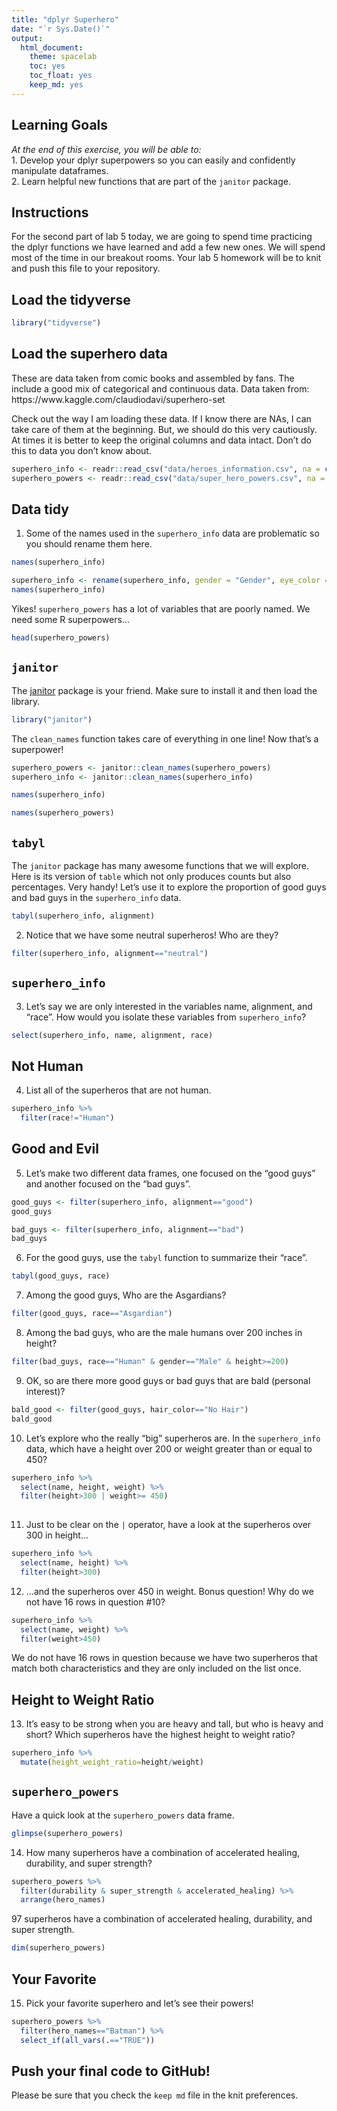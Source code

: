 ```yaml
---
title: "dplyr Superhero"
date: "`r Sys.Date()`"
output:
  html_document: 
    theme: spacelab
    toc: yes
    toc_float: yes
    keep_md: yes
---
```


## Learning Goals  
*At the end of this exercise, you will be able to:*    
1. Develop your dplyr superpowers so you can easily and confidently manipulate dataframes.  
2. Learn helpful new functions that are part of the `janitor` package.  

## Instructions
For the second part of lab 5 today, we are going to spend time practicing the dplyr functions we have learned and add a few new ones. We will spend most of the time in our breakout rooms. Your lab 5 homework will be to knit and push this file to your repository.  

## Load the tidyverse
```r
library("tidyverse")
```

## Load the superhero data
These are data taken from comic books and assembled by fans. The include a good mix of categorical and continuous data.  Data taken from: https://www.kaggle.com/claudiodavi/superhero-set  

Check out the way I am loading these data. If I know there are NAs, I can take care of them at the beginning. But, we should do this very cautiously. At times it is better to keep the original columns and data intact. Don't do this to data you don't know about.  
```r
superhero_info <- readr::read_csv("data/heroes_information.csv", na = c("", "-99", "-"))
superhero_powers <- readr::read_csv("data/super_hero_powers.csv", na = c("", "-99", "-"))
```

## Data tidy
1. Some of the names used in the `superhero_info` data are problematic so you should rename them here.  
```r
names(superhero_info)
```

```r
superhero_info <- rename(superhero_info, gender = "Gender", eye_color = "Eye color", race = "Race", hair_color = "Hair color", height = "Height", publisher = "Publisher", skin_color = "Skin color", alignment = "Alignment", weight = "Weight")
names(superhero_info)
```

Yikes! `superhero_powers` has a lot of variables that are poorly named. We need some R superpowers...
```r
head(superhero_powers)
```

## `janitor`
The [janitor](https://garthtarr.github.io/meatR/janitor.html) package is your friend. Make sure to install it and then load the library.  
```r
library("janitor")
```

The `clean_names` function takes care of everything in one line! Now that's a superpower!
```r
superhero_powers <- janitor::clean_names(superhero_powers)
superhero_info <- janitor::clean_names(superhero_info)
```

```r
names(superhero_info)
```

```r
names(superhero_powers)
```

## `tabyl`
The `janitor` package has many awesome functions that we will explore. Here is its version of `table` which not only produces counts but also percentages. Very handy! Let's use it to explore the proportion of good guys and bad guys in the `superhero_info` data.  

```r
tabyl(superhero_info, alignment)
```

2. Notice that we have some neutral superheros! Who are they?
```r
filter(superhero_info, alignment=="neutral")
```

## `superhero_info`
3. Let's say we are only interested in the variables name, alignment, and "race". How would you isolate these variables from `superhero_info`?
```r
select(superhero_info, name, alignment, race)
```

## Not Human
4. List all of the superheros that are not human.
```r
superhero_info %>% 
  filter(race!="Human")
```

## Good and Evil
5. Let's make two different data frames, one focused on the "good guys" and another focused on the "bad guys".
```r
good_guys <- filter(superhero_info, alignment=="good")
good_guys
```

```r
bad_guys <- filter(superhero_info, alignment=="bad")
bad_guys
```

6. For the good guys, use the `tabyl` function to summarize their "race".
```r
tabyl(good_guys, race)
```

7. Among the good guys, Who are the Asgardians?
```r
filter(good_guys, race=="Asgardian")
```

8. Among the bad guys, who are the male humans over 200 inches in height?
```r
filter(bad_guys, race=="Human" & gender=="Male" & height>=200)
```

9. OK, so are there more good guys or bad guys that are bald (personal interest)?
```r
bald_good <- filter(good_guys, hair_color=="No Hair")
bald_good
```

10. Let's explore who the really "big" superheros are. In the `superhero_info` data, which have a height over 200 or weight greater than or equal to 450?
```r
superhero_info %>% 
  select(name, height, weight) %>% 
  filter(height>300 | weight>= 450)
  
```

11. Just to be clear on the `|` operator,  have a look at the superheros over 300 in height...
```r
superhero_info %>% 
  select(name, height) %>% 
  filter(height>300)
```

12. ...and the superheros over 450 in weight. Bonus question! Why do we not have 16 rows in question #10?
```r
superhero_info %>% 
  select(name, weight) %>% 
  filter(weight>450)
```

We do not have 16 rows in question because we have two superheros that match both characteristics and they are only included on the list once.

## Height to Weight Ratio
13. It's easy to be strong when you are heavy and tall, but who is heavy and short? Which superheros have the highest height to weight ratio?
```r
superhero_info %>% 
  mutate(height_weight_ratio=height/weight)
```

## `superhero_powers`
Have a quick look at the `superhero_powers` data frame.  
```r
glimpse(superhero_powers)
```

14. How many superheros have a combination of accelerated healing, durability, and super strength?
```r
superhero_powers %>% 
  filter(durability & super_strength & accelerated_healing) %>% 
  arrange(hero_names)
```
97 superheros have a combination of accelerated healing, durability, and super strength.
```r
dim(superhero_powers)
```

## Your Favorite
15. Pick your favorite superhero and let's see their powers!
```r
superhero_powers %>% 
  filter(hero_names=="Batman") %>% 
  select_if(all_vars(.=="TRUE"))
```

## Push your final code to GitHub!
Please be sure that you check the `keep md` file in the knit preferences.  